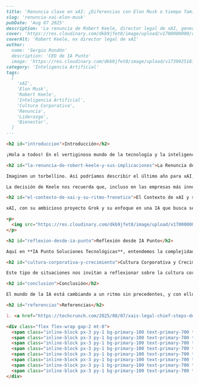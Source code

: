 ```markdown
---
title: 'Renuncia clave en xAI: ¿Diferencias con Elon Musk o tiempo familiar?'
slug: 'renuncia-xai-elon-musk'
pubDate: 'Aug 07 2025'
description: 'La renuncia de Robert Keele, director legal de xAI, genera debate sobre el equilibrio entre la innovación tecnológica y el bienestar personal, y las posibles diferencias con Elon Musk.'
cover: 'https://res.cloudinary.com/dkb9jfet8/image/upload/v1700000000/robert_keele_placeholder.jpg' 
coverAlt: 'Robert Keele, ex director legal de xAI'
author:
  name: 'Sergio Rondón'
  description: 'CEO de IA Punto'
  image: 'https://res.cloudinary.com/dkb9jfet8/image/upload/v1739925181/sergio_gdcaeh.png'
category: 'Inteligencia Artificial'
tags:
  [
    'xAI',
    'Elon Musk',
    'Robert Keele',
    'Inteligencia Artificial',
    'Cultura Corporativa',
    'Renuncia',
    'Liderazgo',
    'Bienestar',
  ]
---

<h2 id="introduccion">Introducción</h2>

¡Hola a todos! En el vertiginoso mundo de la tecnología y la inteligencia artificial, las noticias vuelan más rápido que nunca. Hoy queremos compartir una reflexión a partir de una noticia reciente que nos invita a pensar sobre el ritmo de la innovación y, sobre todo, sobre el elemento humano detrás de estas gigantescas empresas. Se trata de la salida de Robert Keele, el director legal de xAI, la compañía de inteligencia artificial fundada por Elon Musk.

<h2 id="la-renuncia-de-robert-keele-y-sus-implicaciones">La Renuncia de Robert Keele y sus Implicaciones</h2>

Imaginen un torbellino. Así podríamos describir el último año para xAI, una empresa que ha irrumpido en el escenario de la IA con la promesa de desafiar a los gigantes establecidos. Y en medio de este torbellino, Robert Keele, una pieza clave en el andamiaje legal de xAI, ha decidido dar un paso al costado después de poco más de un año en el cargo. Su anuncio, compartido de manera muy personal, resonó en la comunidad tecnológica por dos motivos principales: la necesidad de pasar más tiempo con sus hijos y, algo aún más intrigante, lo que él describió como "**luz del día entre nuestros puntos de vista**" con su jefe, Elon Musk.

La decisión de Keele nos recuerda que, incluso en las empresas más innovadoras y de más alto perfil, las personas son el corazón de todo. La vida personal, la familia y las convicciones individuales siguen siendo fundamentales. En un sector donde las horas de trabajo pueden ser extenuantes y la presión inmensa, es valioso ver a alguien priorizar su bienestar y el de sus seres queridos. Este tipo de movimientos no son inusuales en Silicon Valley, donde la quema de talentos es una realidad debido a la intensidad del trabajo. Sin embargo, cuando se trata de una figura tan prominente en una empresa tan mediática como xAI, la noticia adquiere un significado particular.

<h2 id="el-contexto-de-xai-y-su-ritmo-frenetico">El Contexto de xAI y su Ritmo Frenético</h2>

xAI, con su ambicioso proyecto Grok y su enfoque en una IA que busca ser "divertida y rebelde", ha estado en el ojo del huracán desde su lanzamiento. Ha levantado una cantidad impresionante de capital, ha reclutado talentos de primer nivel y ha lanzado su modelo de lenguaje en un tiempo récord. Trabajar en un ambiente así, donde cada día trae nuevos desafíos legales y regulatorios, especialmente en el campo de la IA que evoluciona constantemente, requiere una energía y una alineación extraordinarias.

<p>
  <img src="https://res.cloudinary.com/dkb9jfet8/image/upload/v1700000000/xai_logo_placeholder.jpg" alt="Logo de xAI o imagen relacionada con Elon Musk/xAI" />
</p>

<h2 id="reflexion-desde-ia-punto">Reflexión desde IA Punto</h2>

Aquí en **IA Punto Soluciones Tecnológicas**, entendemos la complejidad y la velocidad del sector tecnológico, especialmente en el ámbito de la IA. Valoramos la innovación y el liderazgo visionario, pero también creemos firmemente en la importancia de una visión compartida y un ambiente de trabajo donde los valores personales y profesionales puedan coexistir en armonía. La referencia de Keele a una "luz del día entre nuestros puntos de vista" subraya lo crítico que es para los líderes y sus equipos estar en la misma sintonía, no solo en los objetivos empresariales, sino también en la filosofía que impulsa el trabajo diario.

<h2 id="cultura-corporativa-y-crecimiento">Cultura Corporativa y Crecimiento</h2>

Este tipo de situaciones nos invitan a reflexionar sobre la cultura corporativa y cómo las empresas manejan el rápido crecimiento y la presión. En IA Punto, nuestra misión es ofrecer soluciones tecnológicas de vanguardia, pero siempre con un enfoque humano. Creemos que la sostenibilidad de una empresa no solo radica en su producto o su capital, sino en la solidez de su equipo y la claridad de su propósito. No somos HubSpot, ni ninguna de las empresas gigantes que a menudo aparecen en estas noticias; somos IA Punto, una empresa que se enorgullece de construir relaciones sólidas y transparentes, tanto con nuestros colaboradores como con nuestros clientes.

<h2 id="conclusion">Conclusión</h2>

El mundo de la IA está cambiando a un ritmo sin precedentes, y con ello, también lo hacen las exigencias sobre quienes lo construyen. La historia de Robert Keele es un recordatorio de que, incluso en la cima de la innovación, la búsqueda de equilibrio y la coherencia con nuestros valores personales son fundamentales. Nos inspiramos en estas historias para reafirmar nuestro compromiso con una forma de trabajar que prioriza no solo el éxito tecnológico, sino también el bienestar y la alineación de todos los involucrados. En IA Punto, vemos el futuro de la IA como una oportunidad para construir con inteligencia, pero también con una gran dosis de humanidad.

<h2 id="referencias">Referencias</h2>

1. <a href="https://techcrunch.com/2025/08/07/xais-legal-chief-steps-down-after-whirlwind-year/" target="_blank" rel="noopener noreferrer">TechCrunch: xAI’s legal chief steps down after whirlwind year</a>

<div class="flex flex-wrap gap-2 mt-8">
  <span class="inline-block px-3 py-1 bg-primary-100 text-primary-700 text-xs font-semibold rounded-full shadow-sm">xAI</span>
  <span class="inline-block px-3 py-1 bg-primary-100 text-primary-700 text-xs font-semibold rounded-full shadow-sm">Elon Musk</span>
  <span class="inline-block px-3 py-1 bg-primary-100 text-primary-700 text-xs font-semibold rounded-full shadow-sm">Robert Keele</span>
  <span class="inline-block px-3 py-1 bg-primary-100 text-primary-700 text-xs font-semibold rounded-full shadow-sm">Inteligencia Artificial</span>
  <span class="inline-block px-3 py-1 bg-primary-100 text-primary-700 text-xs font-semibold rounded-full shadow-sm">Cultura Corporativa</span>
  <span class="inline-block px-3 py-1 bg-primary-100 text-primary-700 text-xs font-semibold rounded-full shadow-sm">Renuncia</span>
  <span class="inline-block px-3 py-1 bg-primary-100 text-primary-700 text-xs font-semibold rounded-full shadow-sm">Liderazgo</span>
  <span class="inline-block px-3 py-1 bg-primary-100 text-primary-700 text-xs font-semibold rounded-full shadow-sm">Bienestar</span>
</div>
```